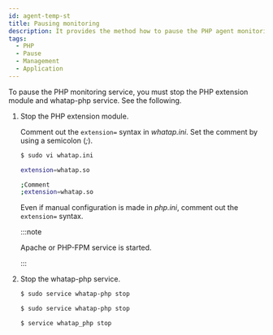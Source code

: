 ```yaml
---
id: agent-temp-st
title: Pausing monitoring
description: It provides the method how to pause the PHP agent monitoring.
tags:
  - PHP
  - Pause
  - Management
  - Application
---
```



To pause the PHP monitoring service, you must stop the PHP extension module and whatap-php service. See the following.

1.  Stop the PHP extension module. 

    Comment out the `extension=` syntax in _whatap.ini_. Set the comment by using a semicolon (_;_).

    ```bash
    $ sudo vi whatap.ini

    extension=whatap.so

    ;Comment
    ;extension=whatap.so
    ```

    Even if manual configuration is made in _php.ini_, comment out the `extension=` syntax. 

    :::note

    Apache or PHP-FPM service is started.

    :::

2.  Stop the whatap-php service.

    <Tabs>
    <TabItem value="rdct" label="Redhat/CentOS" default>

    ```bash
    $ sudo service whatap-php stop
    ```

    </TabItem>
    <TabItem value="dbub" label="Debian/Ubuntu">

    ```bash
    $ sudo service whatap-php stop
    ```

    </TabItem>
    <TabItem value="frbsd" label="FreeBSD">

    ```bash
    $ service whatap_php stop
    ```

    </TabItem>
    </Tabs>
